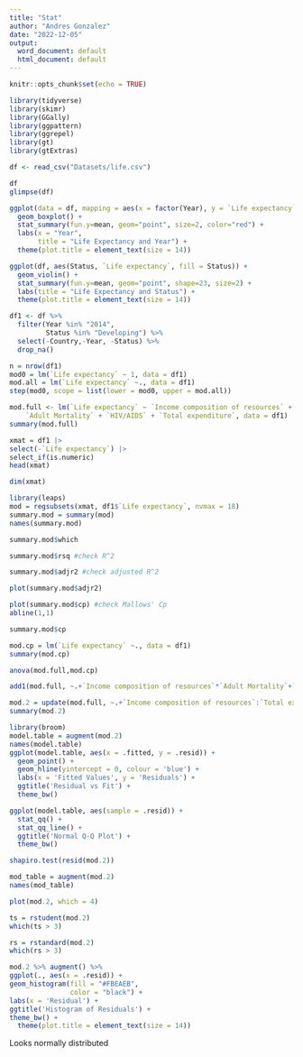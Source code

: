```yaml
---
title: "Stat"
author: "Andres Gonzalez"
date: "2022-12-05"
output:
  word_document: default
  html_document: default
---
```


```r
knitr::opts_chunk$set(echo = TRUE)
```

```r
library(tidyverse)
library(skimr)
library(GGally)
library(ggpattern)
library(ggrepel)
library(gt)
library(gtExtras)
```

```r
df <- read_csv("Datasets/life.csv")
```

```r
df
glimpse(df)
```

```r
ggplot(data = df, mapping = aes(x = factor(Year), y = `Life expectancy`)) +
  geom_boxplot() +
  stat_summary(fun.y=mean, geom="point", size=2, color="red") +
  labs(x = "Year",
       title = "Life Expectancy and Year") +
  theme(plot.title = element_text(size = 14))
```

```r
ggplot(df, aes(Status, `Life expectancy`, fill = Status)) + 
  geom_violin() +
  stat_summary(fun.y=mean, geom="point", shape=23, size=2) +
  labs(title = "Life Expectancy and Status") +
  theme(plot.title = element_text(size = 14))
```


```r
df1 <- df %>%
  filter(Year %in% "2014",
         Status %in% "Developing") %>%
  select(-Country,-Year, -Status) %>%
  drop_na()
```



```r
n = nrow(df1)
mod0 = lm(`Life expectancy` ~ 1, data = df1)
mod.all = lm(`Life expectancy` ~., data = df1)
step(mod0, scope = list(lower = mod0, upper = mod.all))
```

```r
mod.full <- lm(`Life expectancy` ~ `Income composition of resources` + 
    `Adult Mortality` + `HIV/AIDS` + `Total expenditure`, data = df1)
summary(mod.full)
```

```r
xmat = df1 |>
select(-`Life expectancy`) |>
select_if(is.numeric)
head(xmat)
```

```r
dim(xmat)
```

```r
library(leaps)
mod = regsubsets(xmat, df1$`Life expectancy`, nvmax = 18)
summary.mod = summary(mod)
names(summary.mod)
```

```r
summary.mod$which
```

```r
summary.mod$rsq #check R^2
```

```r
summary.mod$adjr2 #check adjusted R^2
```

```r
plot(summary.mod$adjr2)
```

```r
plot(summary.mod$cp) #check Mallows' Cp
abline(1,1)
```

```r
summary.mod$cp
```

```r
mod.cp = lm(`Life expectancy` ~., data = df1)
summary(mod.cp)
```

```r
anova(mod.full,mod.cp)
```


```r
add1(mod.full, ~.+`Income composition of resources`*`Adult Mortality`+`Income composition of resources`*`HIV/AIDS`+`Income composition of resources`*`Total expenditure`, test = 'F')
```

```r
mod.2 = update(mod.full, ~.+`Income composition of resources`:`Total expenditure`+`Income composition of resources`:`HIV/AIDS`)
summary(mod.2)
```



```r
library(broom)
model.table = augment(mod.2)
names(model.table)
ggplot(model.table, aes(x = .fitted, y = .resid)) +
  geom_point() +
  geom_hline(yintercept = 0, colour = 'blue') +
  labs(x = 'Fitted Values', y = 'Residuals') +
  ggtitle('Residual vs Fit') +
  theme_bw()
```

```r
ggplot(model.table, aes(sample = .resid)) +
  stat_qq() +
  stat_qq_line() +
  ggtitle('Normal Q-Q Plot') +
  theme_bw()
```

```r
shapiro.test(resid(mod.2))
```

```r
mod_table = augment(mod.2)
names(mod_table)
```



```r
plot(mod.2, which = 4)
```

```r
ts = rstudent(mod.2)
which(ts > 3)
```

```r
rs = rstandard(mod.2)
which(rs > 3)
```


```r
mod.2 %>% augment() %>%
ggplot(., aes(x = .resid)) +
geom_histogram(fill = "#FBEAEB",
               color = "black") +
labs(x = 'Residual') +
ggtitle('Histogram of Residuals') +
theme_bw() +
  theme(plot.title = element_text(size = 14))
```

Looks normally distributed


